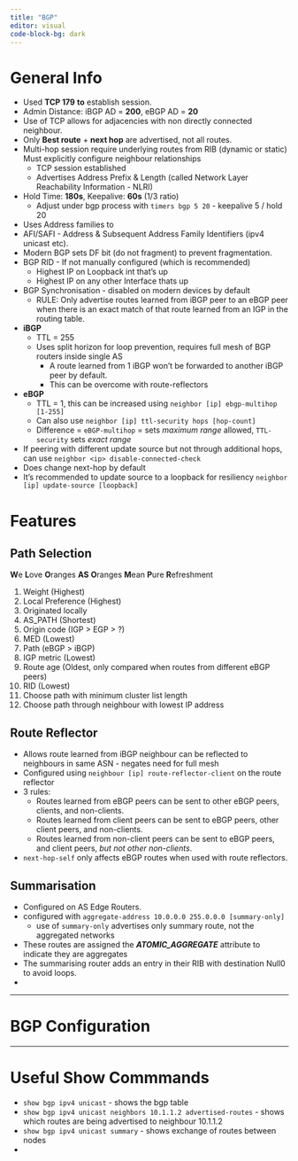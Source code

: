 ```yaml
---
title: "BGP"
editor: visual
code-block-bg: dark
---
```


# General Info

-   Used **TCP 179** **to** establish session.
-   Admin Distance: iBGP AD = **200**, eBGP AD = **20**
-   Use of TCP allows for adjacencies with non directly connected neighbour.
-   Only **Best route** + **next hop** are advertised, not all routes.
-   Multi-hop session require underlying routes from RIB (dynamic or static) Must explicitly configure neighbour relationships
    -   TCP session established
    -   Advertises Address Prefix & Length (called Network Layer Reachability Information - NLRI)
-   Hold Time: **180s**, Keepalive: **60s** (1/3 ratio)
    -   Adjust under bgp process with `timers bgp 5 20` - keepalive 5 / hold 20
-   Uses Address families to
-   AFI/SAFI - Address & Subsequent Address Family Identifiers (ipv4 unicast etc).
-   Modern BGP sets DF bit (do not fragment) to prevent fragmentation.
-   BGP RID - If not manually configured (which is recommended)
    -   Highest IP on Loopback int that's up
    -   Highest IP on any other Interface thats up
-   BGP Synchronisation - disabled on modern devices by default
    -   RULE: Only advertise routes learned from iBGP peer to an eBGP peer when there is an exact match of that route learned from an IGP in the routing table.
-   **iBGP**
    -   TTL = 255
    -   Uses split horizon for loop prevention, requires full mesh of BGP routers inside single AS
        -   A route learned from 1 iBGP won't be forwarded to another iBGP peer by default.
        -   This can be overcome with route-reflectors
-   **eBGP**
    -   TTL = 1, this can be increased using `neighbor [ip] ebgp-multihop [1-255]`
    -   Can also use `neighbor [ip] ttl-security hops [hop-count]`
    -   Difference = `eBGP-multihop` = sets *maximum range* allowed, `TTL-security` sets *exact range*
-   If peering with different update source but not through additional hops, can use `neighbor <ip> disable-connected-check`
-   Does change next-hop by default
-   It's recommended to update source to a loopback for resiliency `neighbor [ip] update-source [loopback]`

# Features

## Path Selection 

**W**e **L**ove **O**ranges **AS** **O**ranges **M**ean **P**ure **R**efreshment

1.  Weight (Highest)
2.  Local Preference (Highest)
3.  Originated locally
4.  AS_PATH (Shortest)
5.  Origin code (IGP \> EGP \> ?)
6.  MED (Lowest)
7.  Path (eBGP \> iBGP)
8.  IGP metric (Lowest)
9.  Route age (Oldest, only compared when routes from different eBGP peers)
10. RID (Lowest)
11. Choose path with minimum cluster list length
12. Choose path through neighbour with lowest IP address

## Route Reflector

-   Allows route learned from iBGP neighbour can be reflected to neighbours in same ASN - negates need for full mesh
-   Configured using `neighbour [ip] route-reflector-client` on the route reflector
-   3 rules:
    -   Routes learned from eBGP peers can be sent to other eBGP peers, clients, and non-clients.
    -   Routes learned from client peers can be sent to eBGP peers, other client peers, and non-clients.
    -   Routes learned from non-client peers can be sent to eBGP peers, and client peers, *but not other non-clients*.
-   `next-hop-self` only affects eBGP routes when used with route reflectors.

## Summarisation

-   Configured on AS Edge Routers.
-   configured with `aggregate-address 10.0.0.0 255.0.0.0 [summary-only]`
    -   use of `summary-only` advertises only summary route, not the aggregated networks
-   These routes are assigned the ***ATOMIC_AGGREGATE*** attribute to indicate they are aggregates
-   The summarising router adds an entry in their RIB with destination Null0 to avoid loops.
-   

------------------------------------------------------------------------

# BGP Configuration

------------------------------------------------------------------------

# Useful Show Commmands

-   `show bgp ipv4 unicast` - shows the bgp table
-   `show bgp ipv4 unicast neighbors 10.1.1.2 advertised-routes` - shows which routes are being advertised to neighbour 10.1.1.2
-   `show bgp ipv4 unicast summary` - shows exchange of routes between nodes
-   
